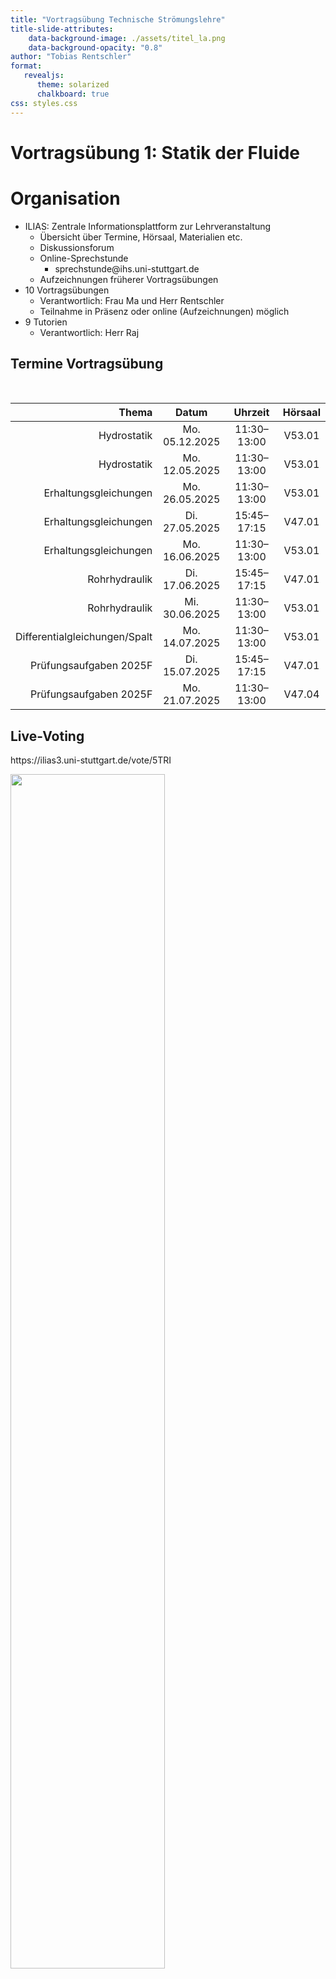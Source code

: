 ```yaml
---
title: "Vortragsübung Technische Strömungslehre"
title-slide-attributes:
    data-background-image: ./assets/titel_la.png 
    data-background-opacity: "0.8"
author: "Tobias Rentschler"
format: 
   revealjs:
      theme: solarized 
      chalkboard: true
css: styles.css  
---
```


# Vortragsübung 1: Statik der Fluide

# Organisation

- ILIAS: Zentrale Informationsplattform zur Lehrveranstaltung
   - Übersicht über Termine, Hörsaal, Materialien etc.
   - Diskussionsforum
   - Online-Sprechstunde
      - sprechstunde@ihs.uni-stuttgart.de
   - Aufzeichnungen früherer Vortragsübungen

- 10 Vortragsübungen
   - Verantwortlich: Frau Ma und Herr Rentschler
   - Teilnahme in Präsenz oder online (Aufzeichnungen) möglich

- 9 Tutorien
   - Verantwortlich: Herr Raj

## Termine Vortragsübung 
<br>

| Thema                        | Datum          | Uhrzeit       | Hörsaal |
|-----------------------------:|:--------------:|:-------------:|:-------:|
| Hydrostatik                  | Mo. 05.12.2025 | 11:30–13:00   | V53.01  |
| Hydrostatik                  | Mo. 12.05.2025 | 11:30–13:00   | V53.01  |
| Erhaltungsgleichungen        | Mo. 26.05.2025 | 11:30–13:00   | V53.01  |
| Erhaltungsgleichungen        | Di. 27.05.2025 | 15:45–17:15   | V47.01  |
| Erhaltungsgleichungen        | Mo. 16.06.2025 | 11:30–13:00   | V53.01  |
| Rohrhydraulik                | Di. 17.06.2025 | 15:45–17:15   | V47.01  |
| Rohrhydraulik                | Mi. 30.06.2025 | 11:30–13:00   | V53.01  |
| Differentialgleichungen/Spalt| Mo. 14.07.2025 | 11:30–13:00   | V53.01  |
| Prüfungsaufgaben 2025F       | Di. 15.07.2025 | 15:45–17:15   | V47.01  |
| Prüfungsaufgaben 2025F       | Mo. 21.07.2025 | 11:30–13:00   | V47.04  |


## Live-Voting

:::{.absolute top=100}
https://ilias3.uni-stuttgart.de/vote/5TRI
:::

:::{.absolute top=150}
![](./assets/StatikDerFluide/live_voting_qr.png){width="70%" height="70%"}
:::



## Grundbegriffe

:::{.fragment .fade-in fragment-index=1}
:::{.absolute top=50 left=00}

- Statik: 
   - $\sum{\vec{F}} = m \cdot \vec{a} = \frac{\partial \left(m \vec{v}\right)}{\partial t} \stackrel{!}{=} 0$
      - Keine relative bewegung zwischen den Fluidteilchen 

:::
:::


:::{.fragment .fade-in-and-out fragment-index=2}
:::{.absolute top=200 left=00}

- Druck: 
   - Einheit: $Pa = \frac{F}{A} \left[\frac{N}{m^2}\right]$

:::
:::

:::{.fragment .fade-in fragment-index=3}
:::{.absolute top=200 left=00}

- Druck: 
   - Einheit: $Pa = \frac{F}{A} \left[\frac{N}{m^2}\right]$
   - Skalarer Wert => Richtungsunabhängig


:::
:::


:::{.fragment .fade-in-then-out fragment-index=2}
:::{.absolute top=350 left=50}

![](./assets/StatikDerFluide/druck.png){width="40%" height="40%"}

:::
:::

:::{.fragment .fade-in-then-out fragment-index=3}
:::{.absolute top=350 left=50}

![](./assets/StatikDerFluide/Druck_00.png){width="80%" height="80%"}

:::
:::

:::{.fragment .fade-in-then-out}
:::{.absolute top=350 left=50}

![](./assets/StatikDerFluide/hydrostatik_01.png){width="80%" height="80%"}

:::
:::

:::{.fragment .fade-in-then-out}
:::{.absolute top=350 left=50}

![](./assets/StatikDerFluide/hydrostatik_02.png){width="80%" height="80%"}

:::
:::

:::{.fragment .fade-in-then-out}
:::{.absolute top=350 left=50}

![](./assets/StatikDerFluide/hydrostatik_03.png){width="80%" height="80%"}

:::
:::




:::{.fragment .fade-in}
:::{.absolute top=300 left=50}

![](./assets/StatikDerFluide/communicating_tubes.png){width="80%" height="80%"}

:::
:::

:::{.fragment .center .fade-in}
:::{.absolute top=650 left=50}
:::{.red-text}
LIVE_VOTING: Wie verhält sich der Druck an den drei markierten Stellen?
$a) \ p_1 > p_2 = p_3 < p_4  \qquad b) \  p_1 > p_2 = p_3 = p_4 \qquad c) \  p_1 = p_2 = p_3 = p_4$
:::
:::
:::


:::{.fragment .fade-in}
:::{.absolute top=350 left=00}
:::{.red-text}
:::
:::
:::



## Grundbegriffe
- Druckverlauf: $p(h)$

:::{.fragment .fade-out data-fragment-index="2"}
:::{.absolute top=150 left=50}

![](./assets/StatikDerFluide/druckverlauf_015.png)
:::
:::


:::{.fragment .fade-out data-fragment-index="5"}
:::{.fragment .center .fade-in data-fragment-index="1"}
:::{.absolute top=650 left=50}
:::{.red-text}
LIVE_VOTING: Welcher Druck herrscht an der markierten Stelle?
$a) \ p = p_0 - \rho g h \qquad b) \  p = \rho g h\qquad c) \ p = p_0 + \rho g h$
:::
:::
:::
:::

:::{.fragment .center .fade-in data-fragment-index="5"}
:::{.absolute top=650 left=50}
:::{.red-text}
LIVE_VOTING: Welcher Druck herrscht an der markierten Stelle?
$a) \ p = p_0 + \rho g h_2 \qquad b) \  p = p_0 + \rho g \left(h_2+ h_1\right) \qquad c) \ p = p_0 + \rho g \left(h_2- h_1\right)$
:::
:::
:::



:::{.fragment .fade-in-then-out data-fragment-index="2"}
:::{.absolute top=150 left=50}

![](./assets/StatikDerFluide/druckverlauf_02.png)
:::
:::

:::{.fragment .fade-in-then-out data-fragment-index="3"}
:::{.absolute top=150 left=50}

![](./assets/StatikDerFluide/druckverlauf_03.png)
:::
:::

:::{.fragment .fade-in-then-out data-fragment-index="4"}
:::{.absolute top=150 left=50}
![](./assets/StatikDerFluide/druckverlauf_04.png)
:::
:::

:::{.fragment .fade-in-then-out data-fragment-index="5"}
:::{.absolute top=150 left=50}

![](./assets/StatikDerFluide/druckverlauf_05.png)
:::
:::

:::{.fragment .fade-in-then-out data-fragment-index="6"}
:::{.absolute top=150 left=50}

![](./assets/StatikDerFluide/druckverlauf_06.png)
:::
:::

:::{.fragment .fade-in-then-out data-fragment-index="7"}
:::{.absolute top=150 left=50}

![](./assets/StatikDerFluide/druckverlauf_07.png)

:::
:::

:::{.fragment .fade-in data-fragment-index="8"}
:::{.absolute top=150 left=50}

![](./assets/StatikDerFluide/druckverlauf_08.png)

:::
:::

## Grundbegriffe

- Druckkraft: $\vec{F} = -\int p\, d\vec{A} = -\int p\vec{n}\, dA$
   - Vektor => Richtungsabhängig



:::{.fragment .fade-in fragment-index=1}
:::{.fragment .fade-out fragment-index=2}
:::{.absolute top=150 left=50}

![](./assets/StatikDerFluide/Druckkraft_02.png){width="80%" height="80%"}
:::
:::
:::

:::{.fragment .fade-in fragment-index=1}
:::{.fragment .fade-out fragment-index=2}
:::{.absolute top=370 left=50}
:::{.red-text}
LIVE_VOTING: Wie groß ist die Kraft, die durch den Druck auf die Fläche ausgeübt wird?

a) \begin{equation} \vec{F} = \begin{pmatrix} 1\\ 0 \end{pmatrix} \left( p_0 +\frac{2}{3} \rho g h \right) bh \end{equation}

b) \begin{equation} \vec{F} = \begin{pmatrix} 1\\ 0 \end{pmatrix} \left( p_0 +\frac{1}{2} \rho g h \right) bh \end{equation}

c) \begin{equation} \vec{F} = \begin{pmatrix} 1\\ 0 \end{pmatrix} \left( p_0 + \rho g h \right) bh \end{equation}
:::
:::
:::
:::

:::{.fragment .fade-in-then-out}
:::{.absolute top=150 left=50}

![](./assets/StatikDerFluide/Druckkraft_03.png){width="80%" height="80%"}

:::
:::

:::{.fragment .fade-in-then-out}
:::{.absolute top=150 left=50}

![](./assets/StatikDerFluide/Druckkraft_04.png){width="80%" height="80%"}

:::
:::

:::{.fragment .fade-in-then-out}
:::{.absolute top=150 left=50}

![](./assets/StatikDerFluide/Druckkraft_05.png){width="80%" height="80%"}

:::
:::


:::{.fragment .fade-in-then-out}
:::{.absolute top=150 left=50}

![](./assets/StatikDerFluide/Druckkraft_06.png){width="80%" height="80%"}

:::
:::


:::{.fragment .fade-in}
:::{.absolute top=150 left=50}

![](./assets/StatikDerFluide/Druckkraft_07.png){width="80%" height="80%"}

:::
:::

:::{.fragment .fade-in}
:::{.absolute top=550 left=50}

\begin{equation} \vec{F} = \begin{pmatrix} 1\\ 0 \end{pmatrix} \left( p_0 +\frac{1}{2} \rho g h \right) bh \end{equation}

:::
:::

# Aufgabe 1 a

![](./assets/StatikDerFluide/Aufgabe_1a.png)

# Aufgabe 1 b)

::: {.fragment .fade-in}
Fläche S1 Integration:
:::

::: {.fragment .fade-in}
$$ \vec{F} = - \int_{A} p d\vec{A}= \begin{pmatrix} 1 \\ 0 \end{pmatrix}\int_{-(a+b)}^{-b} \left(p_0 - \rho g y \right) dy $$
:::

::: {.fragment .fade-in}
$$ \vec{F} =\begin{pmatrix} 1 \\ 0 \end{pmatrix}\cdot  a  \cdot\left[p_o y -\rho g \frac{y^2}{2}\right]_{-(a+b)}^{-b} $$
:::

::: {.fragment .fade-in}
$$ \vec{F} =\begin{pmatrix} 1 \\ 0 \end{pmatrix}\cdot  a^2  \cdot\left(p_o +\rho g \left(b+\frac{a}{2}\right)\right) $$
:::

::: {.fragment .fade-in}
Flächenschwerpunkt (mit $\tilde{h} = b +a/2$)
:::

::: {.fragment .fade-in}
$$ \vec{F} = -(p_o +\rho g \tilde{h}) \vec{A} = \begin{pmatrix} 1 \\ 0 \end{pmatrix} a^2 \left(p_0+\rho g \left(b+\frac{a}{2}\right)\right)$$
:::


# Aufgabe 1 b)

::: {.fragment .fade-in}
Fläche S2 Integration:
:::

::: {.fragment .fade-in}
$$ \vec{F} = - \int_{A} p d\vec{A}= - \begin{pmatrix} 0 \\ 1 \end{pmatrix} p \int_{A}dA =  - \begin{pmatrix} 0 \\ 1 \end{pmatrix}\cdot  a^2  \cdot \left(p_o + \rho g b\right)$$
:::

::: {.fragment .fade-in}
Flächenschwerpunkt
:::

::: {.fragment .fade-in}
$$ \vec{F} = - \begin{pmatrix} 0 \\ 1 \end{pmatrix}\cdot  a^2  \cdot \left(p_o + \rho g b\right) $$
:::


# Aufgabe 1 b)

::: {.fragment .fade-in}
Fläche S3 Integration:
:::

::: {.fragment .fade-in}
$$ \vec{F} = - \int_{A} p d\vec{A}= \begin{pmatrix} \sin(45°) \\ \cos(45°) \end{pmatrix} \int_{-(a+b)}^{-b} \left(p_0 - \rho g y \right) a \sqrt{2} dy $$
:::

::: {.fragment .fade-in}
$$ \vec{F} =  \begin{pmatrix} -1 \\ 1 \end{pmatrix}a^2  \left(p_0 - \rho g  \left(b+\frac{a}{2}\right)\right)  $$
:::

::: {.fragment .fade-in}
Flächenschwerpunkt (mit $\tilde{h} = b +a/2$)
:::

::: {.fragment .fade-in}
$$ \vec{F} = -\left(p_0 - \rho g  \tilde{h}\right)\vec{A} =  \left(p_0 - \rho g  \tilde{h}\right)\vec{A} \begin{pmatrix} -\sin(45°) \\ \sin(45°) \end{pmatrix} \sqrt{2} a^2 $$
:::

::: {.fragment .fade-in}
$$ \vec{F} = \begin{pmatrix} -1 \\ 1 \end{pmatrix}a^2  \left(p_0 - \rho g  \left(b+\frac{a}{2}\right)\right) $$
:::


# Aufgabe 1 c)

::: {.fragment .fade-in}
Berechnen Sie die Auftriebskraft des Teilkörpers anhand der Druckkräfte.
:::

::: {.fragment .fade-in}
$$  F_A = \sum{\mathrm{Druckkräfte \ parallel \ zur \ y-Achse}}$$
:::

::: {.fragment .fade-in}
$$  F_A =\sum{F_y} = F_{S2_y} + F_{S3y} $$
:::

::: {.fragment .fade-in}
$$  F_A =-a^2(p_0+\rho g b) +a^2 \left(p_0 +\rho g \left(b \frac{a}{2}\right)\right)$$
:::

::: {.fragment .fade-in}
$$  F_A =\rho g \frac{a^3}{2}$$
:::


# Aufgabe 1 d)

::: {.fragment .fade-in}
Berechnen Sie die Auftriebskraft des Teilkörpers anhand des verdrängten Volumens.
:::

::: {.fragment .fade-in}
Archimedes: Auftriebskraft eines Körpers $\hat{=}$ Gewichtskraft des verdrängten Volumens
:::

::: {.fragment .fade-in}
$$  F_A = \rho_{\mathrm{Fluid}} g V =\frac{1}{2} a^2*a \rho_{\mathrm{Fluid}} g= \frac{a^3}{2} \rho_{\mathrm{Fluid}} g$$
:::


# Aufgabe 2 a)
Wie groß ist das vom gesamten Schiff verdrängte Wasservolumen?


::: {.fragment .fade-in}
$V_W$: Berechnung über die Auftriebskraft
:::

::: {.fragment .fade-in}
Kräftegleichgewicht:    $\sum{F_y} = 0$

$F_{A,Wasser}+F_{A,Luft} - F_G \overset{!}{=} 0$ 

$\quad \mathrm{mit} F_{A,Luft} = 0 \quad \text{(Annahmen: Der Auftrieb in Luft ist zu vernachlässigen)}$
:::

::: {.fragment .fade-in}
$m_w \cdot g = M \cdot g$
:::


::: {.fragment .fade-in}
$V_W \rho= M$
:::

::: {.fragment .fade-in}
$V_W = \frac{M}{\rho}$
:::

# Aufgabe 2 b)

:::{.fragment .fade-in fragment-index=1}
:::{.fragment .fade-out fragment-index=2}
:::{.absolute top=80 left=50}

Berechnen Sie die x- und a-Komponente der Kraft des Fluides auf den Rumpf.

:::
:::
:::

:::{.fragment .fade-in fragment-index=2}
:::{.fragment .fade-out fragment-index=3}
:::{.absolute top=80 left=50}

Berechnen Sie die x- und a-Komponente der Kraft des Fluides auf den Rumpf.

- Kraft auf gekrümmte Flächen => Zerlegung in Komponenten

:::
:::
:::

:::{.fragment .fade-in fragment-index=3}
:::{.fragment .fade-out fragment-index=8}
:::{.absolute top=80 left=50}

Berechnen Sie die x- und a-Komponente der Kraft des Fluides auf den Rumpf.

- Kraft auf gekrümmte Flächen => Zerlegung in Komponenten
- $F_x$ Durckkraft auf horizontal projezierte Flächen

:::
:::
:::

:::{.fragment .fade-in fragment-index=8}
:::{.fragment .fade-out fragment-index=9}
:::{.absolute top=80 left=50}

Berechnen Sie die x- und a-Komponente der Kraft des Fluides auf den Rumpf.

- Kraft auf gekrümmte Flächen => Zerlegung in Komponenten
- $F_x$ Durckkraft auf horizontal projezierte Flächen
- Keine resultierende horizontale Kraft an geschlossenen Oberflächen

:::
:::
:::


:::{.fragment .fade-in fragment-index=9}
:::{.absolute top=80 left=50}

Berechnen Sie die x- und a-Komponente der Kraft des Fluides auf den Rumpf.

- Kraft auf gekrümmte Flächen => Zerlegung in Komponenten
- $F_x$ Durckkraft auf horizontal projezierte Flächen
- Keine resultierende horizontale Kraft an geschlossenen Oberflächen
- $F_y = F_A = Mg \quad \vec{F}=\begin{pmatrix} 0 \\ Mg \end{pmatrix}$

:::
:::





:::{.fragment .fade-in-then-out fragment-index=3}
:::{.absolute top=350 left=50}

![](./assets/StatikDerFluide/hydrostatik_a2_b_01.png){width="100%" height="100%"}

:::
:::

:::{.fragment .fade-in-then-out fragment-index=4}
:::{.absolute top=350 left=50}

![](./assets/StatikDerFluide/hydrostatik_a2_b_02.png){width="100%" height="100%"}

:::
:::


:::{.fragment .fade-in-then-out fragment-index=5}
:::{.absolute top=350 left=50}

![](./assets/StatikDerFluide/hydrostatik_a2_b_03.png){width="100%" height="100%"}

:::
:::

:::{.fragment .fade-in-then-out fragment-index=6}
:::{.absolute top=350 left=50}

![](./assets/StatikDerFluide/hydrostatik_a2_b_04.png){width="100%" height="100%"}

:::
:::

:::{.fragment .fade-in-then-out fragment-index=7}
:::{.absolute top=350 left=50}

![](./assets/StatikDerFluide/hydrostatik_a2_b_05.png){width="100%" height="100%"}

:::
:::

:::{.fragment .fade-in fragment-index=8}
:::{.absolute top=350 left=50}

![](./assets/StatikDerFluide/hydrostatik_a2_b_06.png){width="100%" height="100%"}

:::
:::


# Aufgabe 2 c)

:::{.fragment .fade-in fragment-index=1}
:::{.fragment .fade-out fragment-index=2}
:::{.absolute top=80 left=50}

- gesucht: $F_x, F_y$ zwischen $y=-h_1$ und $y=-h_2$
- Kontur: $y= \frac{x^3}{4h^2} -3 h_1$

:::
:::
:::


